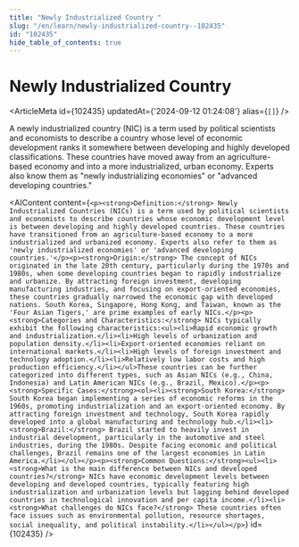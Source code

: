 ```yaml
---
title: "Newly Industrialized Country "
slug: "/en/learn/newly-industrialized-country--102435"
id: "102435"
hide_table_of_contents: true
---
```



# Newly Industrialized Country 

<ArticleMeta id={102435} updatedAt={'2024-09-12 01:24:08'} alias={`[]`} />
<div className='border-solid border-b border-t-0 my-4 border-[var(--ifm-color-gray-300)]' />

A newly industrialized country (NIC) is a term used by political scientists and economists to describe a country whose level of economic development ranks it somewhere between developing and highly developed classifications. These countries have moved away from an agriculture-based economy and into a more industrialized, urban economy. Experts also know them as "newly industrializing economies" or "advanced developing countries."

<AIContent content={`<p><strong>Definition:</strong> Newly Industrialized Countries (NICs) is a term used by political scientists and economists to describe countries whose economic development level is between developing and highly developed countries. These countries have transitioned from an agriculture-based economy to a more industrialized and urbanized economy. Experts also refer to them as 'newly industrialized economies' or 'advanced developing countries.'</p><p><strong>Origin:</strong> The concept of NICs originated in the late 20th century, particularly during the 1970s and 1980s, when some developing countries began to rapidly industrialize and urbanize. By attracting foreign investment, developing manufacturing industries, and focusing on export-oriented economies, these countries gradually narrowed the economic gap with developed nations. South Korea, Singapore, Hong Kong, and Taiwan, known as the 'Four Asian Tigers,' are prime examples of early NICs.</p><p><strong>Categories and Characteristics:</strong> NICs typically exhibit the following characteristics:<ul><li>Rapid economic growth and industrialization.</li><li>High levels of urbanization and population density.</li><li>Export-oriented economies reliant on international markets.</li><li>High levels of foreign investment and technology adoption.</li><li>Relatively low labor costs and high production efficiency.</li></ul>These countries can be further categorized into different types, such as Asian NICs (e.g., China, Indonesia) and Latin American NICs (e.g., Brazil, Mexico).</p><p><strong>Specific Cases:</strong><ol><li><strong>South Korea:</strong> South Korea began implementing a series of economic reforms in the 1960s, promoting industrialization and an export-oriented economy. By attracting foreign investment and technology, South Korea rapidly developed into a global manufacturing and technology hub.</li><li><strong>Brazil:</strong> Brazil started to heavily invest in industrial development, particularly in the automotive and steel industries, during the 1980s. Despite facing economic and political challenges, Brazil remains one of the largest economies in Latin America.</li></ol></p><p><strong>Common Questions:</strong><ul><li><strong>What is the main difference between NICs and developed countries?</strong> NICs have economic development levels between developing and developed countries, typically featuring high industrialization and urbanization levels but lagging behind developed countries in technological innovation and per capita income.</li><li><strong>What challenges do NICs face?</strong> These countries often face issues such as environmental pollution, resource shortages, social inequality, and political instability.</li></ul></p>`} id={102435} />

